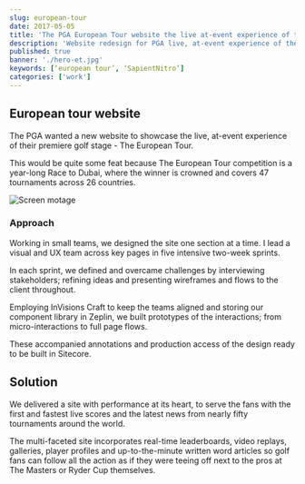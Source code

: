 ```yaml
---
slug: european-tour
date: 2017-05-05
title: 'The PGA European Tour website the live at-event experience of their premiere golf stage'
description: 'Website redesign for PGA live, at-event experience of their premiere golf stage'
published: true
banner: './hero-et.jpg'
keywords: [‘european tour’, ‘SapientNitro’]
categories: ['work']
---
```


## European tour website
The PGA wanted a new website to showcase the live, at-event experience of their premiere golf stage - The European Tour.

This would be quite some feat because The European Tour competition is a year-long Race to Dubai, where the winner is crowned and covers 47 tournaments across 26 countries.

![Screen motage](./img-large-et.jpg)

 ### Approach
 Working in small teams, we designed the site one section at a time. I lead a visual and UX team across key pages in five intensive two-week sprints.

 In each sprint, we defined and overcame challenges by interviewing stakeholders; refining ideas and presenting wireframes and flows to the client throughout.

 <Vimeo vimeoId="205206244" />
 Employing InVisions Craft to keep the teams aligned and storing our component library in Zeplin, we built prototypes of the interactions; from micro-interactions to full page flows.

 These accompanied annotations and production access of the design ready to be built in Sitecore.

 <Vimeo vimeoId="205206187" />

## Solution
We delivered a site with performance at its heart, to serve the fans with the first and fastest live scores and the latest news from nearly fifty tournaments around the world.

The multi-faceted site incorporates real-time leaderboards, video replays, galleries, player profiles and up-to-the-minute written word articles so golf fans can follow all the action as if they were teeing off next to the pros at The Masters or Ryder Cup themselves.

